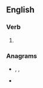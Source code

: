 ==English==

===Verb===
{{head|en|verb form}}

# {{en-third-person singular of|call out}}

===Anagrams===
* {{l|en|callouts}}, {{l|en|call outs}}, {{l|en|call-outs}}
* {{l|en|outcalls}}